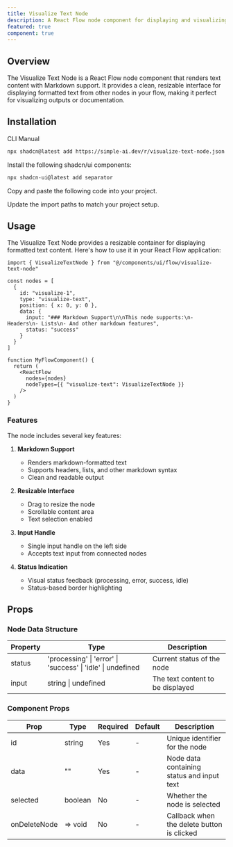 ```yaml
---
title: Visualize Text Node
description: A React Flow node component for displaying and visualizing text content with Markdown support
featured: true
component: true
---
```


<ComponentPreview name="visualize-text-node-demo" description="An example of a Visualize Text node displaying formatted markdown content" />

## Overview

The Visualize Text Node is a React Flow node component that renders text content with Markdown support. It provides a clean, resizable interface for displaying formatted text from other nodes in your flow, making it perfect for visualizing outputs or documentation.

## Installation

<Tabs defaultValue="cli">

<TabsList>
  <TabsTrigger value="cli">CLI</TabsTrigger>
  <TabsTrigger value="manual">Manual</TabsTrigger>
</TabsList>

<TabsContent value="cli">

```bash
npx shadcn@latest add https://simple-ai.dev/r/visualize-text-node.json
```

</TabsContent>

<TabsContent value="manual">

<Steps>

<Step>Install the following shadcn/ui components:</Step>

```bash
npx shadcn-ui@latest add separator
```

<Step>Copy and paste the following code into your project.</Step>

<ComponentSource name="visualize-text-node" />

<Step>Update the import paths to match your project setup.</Step>

</Steps>

</TabsContent>

</Tabs>

## Usage

The Visualize Text Node provides a resizable container for displaying formatted text content. Here's how to use it in your React Flow application:

```tsx
import { VisualizeTextNode } from "@/components/ui/flow/visualize-text-node"

const nodes = [
  {
    id: "visualize-1",
    type: "visualize-text",
    position: { x: 0, y: 0 },
    data: {
      input: "### Markdown Support\n\nThis node supports:\n- Headers\n- Lists\n- And other markdown features",
      status: "success"
    }
  }
]

function MyFlowComponent() {
  return (
    <ReactFlow
      nodes={nodes}
      nodeTypes={{ "visualize-text": VisualizeTextNode }}
    />
  )
}
```

### Features

The node includes several key features:

1. **Markdown Support**
   - Renders markdown-formatted text
   - Supports headers, lists, and other markdown syntax
   - Clean and readable output

2. **Resizable Interface**
   - Drag to resize the node
   - Scrollable content area
   - Text selection enabled

3. **Input Handle**
   - Single input handle on the left side
   - Accepts text input from connected nodes

4. **Status Indication**
   - Visual status feedback (processing, error, success, idle)
   - Status-based border highlighting

## Props

### Node Data Structure

| Property | Type | Description |
| --- | --- | --- |
| status | 'processing' \| 'error' \| 'success' \| 'idle' \| undefined | Current status of the node |
| input | string \| undefined | The text content to be displayed |

### Component Props

| Prop | Type | Required | Default | Description |
| --- | --- | --- | --- | --- |
| id | string | Yes | - | Unique identifier for the node |
| data | "" | Yes | - | Node data containing status and input text |
| selected | boolean | No | - | Whether the node is selected |
| onDeleteNode | => void | No | - | Callback when the delete button is clicked |